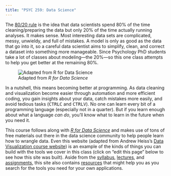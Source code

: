 ```yaml
---
title: "PSYC 259: Data Science"
---
```


The [80/20 rule](https://www.pragmaticinstitute.com/resources/articles/data/overcoming-the-80-20-rule-in-data-science/) is the idea that data scientists spend 80% of the time cleaning/preparing the data but only 20% of the time actually running analyses. It makes sense. Most interesting data sets are complicated, messy, unwieldy, and full of mistakes. A model is only as good as the data that go into it, so a careful data scientist aims to simplify, clean, and correct a dataset into something more manageable. Since Psychology PhD students take a lot of classes about modeling---the 20%---so this one class attempts to help you get better at the remaining 80%. 

![Adapted from *R for Data Science*](images/r4ds.png)

In a nutshell, this means becoming better at programming. As data cleaning and visualization become easier through automation and more efficient coding, you gain insights about your data, catch mistakes more easily, and avoid tedious tasks (<kbd>CTRL</kbd><kbd>C</kbd> and <kbd>CTRL</kbd><kbd>V</kbd>). No one can learn every bit of a programming language (especially not in a quarter). But if you learn enough about what a language *can do*, you'll know what to learn in the future when you need it.

This course follows along with [*R for Data Science*](https://r4ds.hadley.nz/) and makes use of tons of free materials out there in the data science community to help people learn how to wrangle data. Even this website (adapted from Andrew Heiss's [Data Visualization course website](https://github.com/andrewheiss/datavizs24.classes.andrewheiss.com)) is an example of the kinds of things you can build with the tools we cover in this class (click on "edit this page" below to see how this site was built). Aside from the [syllabus](syllabus.qmd), [lectures](lectures/lectures.qmd), and [assignments](assignments/assignments.qmd), this site also contains [resources](resources.qmd) that might help you as you search for the tools you need for your own applications. 
